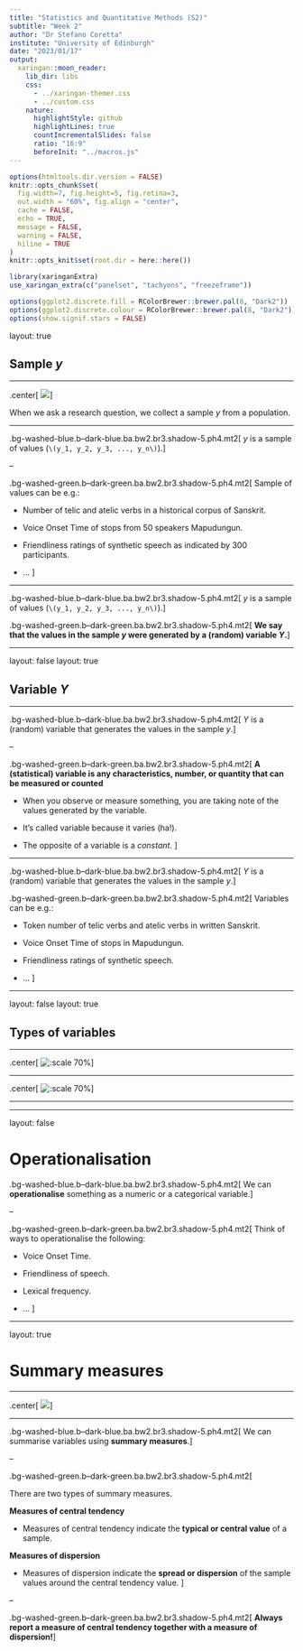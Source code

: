 ```yaml
---
title: "Statistics and Quantitative Methods (S2)"
subtitle: "Week 2"
author: "Dr Stefano Coretta"
institute: "University of Edinburgh"
date: "2023/01/17"
output:
  xaringan::moon_reader:
    lib_dir: libs
    css:
      - ../xaringan-themer.css
      - ../custom.css
    nature:
      highlightStyle: github
      highlightLines: true
      countIncrementalSlides: false
      ratio: "16:9"
      beforeInit: "../macros.js"
---
```


```r
options(htmltools.dir.version = FALSE)
knitr::opts_chunk$set(
  fig.width=7, fig.height=5, fig.retina=3,
  out.width = "60%", fig.align = "center",
  cache = FALSE,
  echo = TRUE,
  message = FALSE, 
  warning = FALSE,
  hiline = TRUE
)
knitr::opts_knit$set(root.dir = here::here())

library(xaringanExtra)
use_xaringan_extra(c("panelset", "tachyons", "freezeframe"))

options(ggplot2.discrete.fill = RColorBrewer::brewer.pal(8, "Dark2"))
options(ggplot2.discrete.colour = RColorBrewer::brewer.pal(8, "Dark2"))
options(show.signif.stars = FALSE)
```

layout: true

## Sample $y$

---

.center[
![](../../img/inference.png)
]

When we ask a research question, we collect a sample $y$ from a population.

---

.bg-washed-blue.b--dark-blue.ba.bw2.br3.shadow-5.ph4.mt2[
$y$ is a sample of values (`\(y_1, y_2, y_3, ..., y_n\)`).
]

--

.bg-washed-green.b--dark-green.ba.bw2.br3.shadow-5.ph4.mt2[
Sample of values can be e.g.:

- Number of telic and atelic verbs in a historical corpus of Sanskrit.

- Voice Onset Time of stops from 50 speakers Mapudungun.

- Friendliness ratings of synthetic speech as indicated by 300 participants.

- ...
]

---

.bg-washed-blue.b--dark-blue.ba.bw2.br3.shadow-5.ph4.mt2[
$y$ is a sample of values (`\(y_1, y_2, y_3, ..., y_n\)`).
]

.bg-washed-green.b--dark-green.ba.bw2.br3.shadow-5.ph4.mt2[
**We say that the values in the sample $y$ were generated by a (random) variable $Y$.**
]

---

layout: false
layout: true

## Variable $Y$

---

.bg-washed-blue.b--dark-blue.ba.bw2.br3.shadow-5.ph4.mt2[
$Y$ is a (random) variable that generates the values in the sample $y$.
]

--

.bg-washed-green.b--dark-green.ba.bw2.br3.shadow-5.ph4.mt2[
**A (statistical) variable is any characteristics, number, or quantity that can be measured or counted**

- When you observe or measure something, you are taking note of the values generated by the variable.

- It's called variable because it varies (ha!).

- The opposite of a variable is a *constant*.
]

---

.bg-washed-blue.b--dark-blue.ba.bw2.br3.shadow-5.ph4.mt2[
$Y$ is a (random) variable that generates the values in the sample $y$.
]

.bg-washed-green.b--dark-green.ba.bw2.br3.shadow-5.ph4.mt2[
Variables can be e.g.:

- Token number of telic verbs and atelic verbs in written Sanskrit.

- Voice Onset Time of stops in Mapudungun.

- Friendliness ratings of synthetic speech.

- ...
]

---

layout: false
layout: true

## Types of variables

---

.center[
![:scale 70%](../../img/num-cat.png)
]

---

.center[
![:scale 70%](../../img/cont-discr.png)
]

---



---

layout: false

# Operationalisation

.bg-washed-blue.b--dark-blue.ba.bw2.br3.shadow-5.ph4.mt2[
We can **operationalise** something as a numeric or a categorical variable.
]

--

.bg-washed-green.b--dark-green.ba.bw2.br3.shadow-5.ph4.mt2[
Think of ways to operationalise the following:

- Voice Onset Time.

- Friendliness of speech.

- Lexical frequency.

- ...
]

---

layout: true

# Summary measures

---

.center[
![](../../img/data-summ.png)
]

---

.bg-washed-blue.b--dark-blue.ba.bw2.br3.shadow-5.ph4.mt2[
We can summarise variables using **summary measures**.
]

--

.bg-washed-green.b--dark-green.ba.bw2.br3.shadow-5.ph4.mt2[

There are two types of summary measures.

**Measures of central tendency**

- Measures of central tendency indicate the **typical or central value** of a sample. 

**Measures of dispersion**

- Measures of dispersion indicate the **spread or dispersion** of the sample values around the central tendency value.
]

--

.bg-washed-green.b--dark-green.ba.bw2.br3.shadow-5.ph4.mt2[
**Always report a measure of central tendency together with a measure of dispersion!**
]

